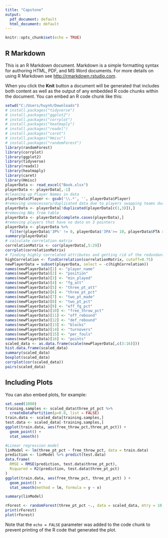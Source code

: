 ---
title: "Capstone"
output:
  pdf_document: default
  html_document: default
---

```{r setup, include=FALSE}
knitr::opts_chunk$set(echo = TRUE)
```

## R Markdown

This is an R Markdown document. Markdown is a simple formatting syntax for authoring HTML, PDF, and MS Word documents. For more details on using R Markdown see <http://rmarkdown.rstudio.com>.

When you click the **Knit** button a document will be generated that includes both content as well as the output of any embedded R code chunks within the document. You can embed an R code chunk like this:

```{r cars}
setwd("C:/Users/huynh/Downloads")
# install.packages("tidyverse")
# install.packages("ggplot2")
# install.packages("corrplot")
# install.packages("heatmaply")
# install.packages("readxl")
# install.packages("caret")
# install.packages("Hmisc")
# install.packages("randomForest")
library(randomForest)
library(corrplot)
library(ggplot2)
library(tidyverse)
library(readxl) 
library(heatmaply)
library(caret)
library(Hmisc)
playerData <- read_excel("Book.xlsx")
playerData <- playerData[,-1]
#cleaning up Player Names in data
playerData$Player <- gsub('\\.*', '', playerData$Player)
#removing unnecessary/duplicated data due to players swapping teams during a season
playerData <- playerData[!duplicated(playerData[c(1,3)]),]
#removing NAs from table
playerData <- playerData[complete.cases(playerData),]
#removing players that have no data on 3 pointers
playerData <- playerData %>%
  filter(playerData$'3P%' != 0, playerData$'3PA'>= 10, playerData$FTA >=10)
summary(playerData)
# calculate correlation matrix
correlationMatrix <- cor(playerData[,5:29])
corrplot(correlationMatrix)
# finding highly correlated attributes and getting rid of the redundant data
highCorrelation <- findCorrelation(correlationMatrix, cutoff=0.75)
newPlayerData = subset(playerData, select = -c(highCorrelation))
names(newPlayerData)[1] <- "player_name"
names(newPlayerData)[2] <- "position"
names(newPlayerData)[3] <- "min_played"
names(newPlayerData)[4] <- "fg_att"
names(newPlayerData)[5] <- "three_pt_att"
names(newPlayerData)[6] <- "three_pt_pct"
names(newPlayerData)[7] <- "two_pt_made"
names(newPlayerData)[8] <- "two_pt_pct"
names(newPlayerData)[9] <- "eff_fg_pct"
names(newPlayerData)[10] <- "free_throw_pct"
names(newPlayerData)[11] <- "off_rebound"
names(newPlayerData)[12] <- "def_rebound"
names(newPlayerData)[13] <- "blocks"
names(newPlayerData)[14] <- "turnovers"
names(newPlayerData)[15] <- "per_fouls"
names(newPlayerData)[16] <- "points"
scaled_data <- as.data.frame(scale(newPlayerData[,c(3:16)]))
hist.data.frame(scaled_data)
summary(scaled_data)
boxplot(scaled_data)
corrplot(cor(scaled_data))
pairs(scaled_data)
```

## Including Plots

You can also embed plots, for example:

```{r pressure, echo=FALSE}
set.seed(1000)
training.samples <- scaled_data$three_pt_pct %>%
  createDataPartition(p=0.8, list = FALSE)
train.data <- scaled_data[training.samples,]
test.data <- scaled_data[-training.samples,]
ggplot(train.data, aes(free_throw_pct,three_pt_pct)) +
  geom_point() +
  stat_smooth()

#Linear regression model
linModel <- lm(three_pt_pct ~ free_throw_pct, data = train.data)
prediction <- linModel %>% predict(test.data)
data.frame(
  RMSE = RMSE(prediction, test.data$three_pt_pct),
  Rsquared = R2(prediction, test.data$three_pt_pct)
)
ggplot(train.data, aes(free_throw_pct, three_pt_pct) ) +
  geom_point() +
  stat_smooth(method = lm, formula = y ~ x)

summary(linModel)

rForest <- randomForest(three_pt_pct ~., data = scaled_data, mtry = 10, importance = TRUE, na.action = na.omit)
print(rForest)
plot(rForest)
```

Note that the `echo = FALSE` parameter was added to the code chunk to prevent printing of the R code that generated the plot.
